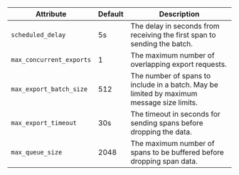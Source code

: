 | Attribute                | Default | Description                                                                               |
|--------------------------|---------|-------------------------------------------------------------------------------------------|
| `scheduled_delay`        | 5s      | The delay in seconds from receiving the first span to sending the batch.                  |
| `max_concurrent_exports` | 1       | The maximum number of overlapping export requests.                                        |
| `max_export_batch_size`  | 512     | The number of spans to include in a batch. May be limited by maximum message size limits. |
| `max_export_timeout`     | 30s     | The timeout in seconds for sending spans before dropping the data.                        |
| `max_queue_size`         | 2048    | The maximum number of spans to be buffered before dropping span data.                     |
